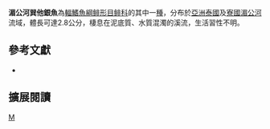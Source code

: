 {{Speciesbox 
| taxon = Sundasalanx mekongensis
| status = LC
| status_system = IUCN3.1
| authority =  [[Britz|Britz]] & [[Kottelat|Kottelat]], 1999
| synonyms = 
}}
'''湄公河巽他銀魚'''為[[輻鰭魚綱|輻鰭魚綱]][[鲱形目|鲱形目]][[鲱科|鲱科]]的其中一[[種|種]]，分布於[[亞洲|亞洲]][[泰國|泰國]]及[[寮國|寮國]][[湄公河|湄公河]]流域，體長可達2.8公分，棲息在泥底質、水質混濁的溪流，生活習性不明。

== 參考文獻 ==
*{{FishBase_species|genus=Sundasalanx|species=mekongensis|year=2015|month=10}}

== 擴展閱讀 ==
{{refbegin}}
{{wikispecies-inline|Sundasalanx mekongensis|湄公河巽他銀魚}}
{{refend}}
{{Taxonbar|from=Q6404391}}

[[Category:巽他銀魚屬|M]]